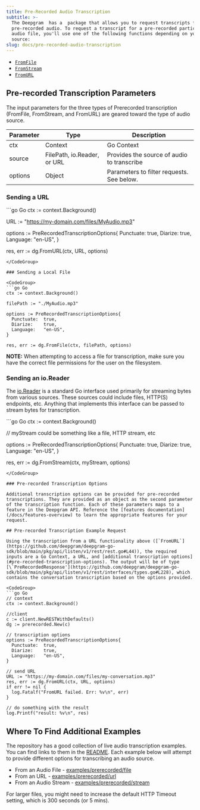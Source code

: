 ```yaml
---
title: Pre-Recorded Audio Transcription
subtitle: >-
  The Deepgram  has a  package that allows you to request transcripts for
  pre-recorded audio. To request a transcript for a pre-recorded particular
  audio file, you'll use one of the following functions depending on your audio
  source:
slug: docs/pre-recorded-audio-transcription
---
```



* [`FromFile`](https://github.com/deepgram/deepgram-go-sdk/blob/main/pkg/api/listen/v1/rest/rest.go#L30)
* [`FromStream`](https://github.com/deepgram/deepgram-go-sdk/blob/main/pkg/api/listen/v1/rest/rest.go#L37)
* [`FromURL`](https://github.com/deepgram/deepgram-go-sdk/blob/main/pkg/api/listen/v1/rest/rest.go#L44)

## Pre-recorded Transcription Parameters

The input parameters for the three types of Prerecorded transcription (FromFile, FromStream, and FromURL) are geared toward the type of audio source.

| Parameter | Type                        | Description                                |
| --------- | --------------------------- | ------------------------------------------ |
| ctx       | Context                     | Go Context                                 |
| source    | FilePath, io.Reader, or URL | Provides the source of audio to transcribe |
| options   | Object                      | Parameters to filter requests. See below.  |

### Sending a URL

<CodeGroup>
  ```go Go
  ctx := context.Background()

  URL := "https://my-domain.com/files/MyAudio.mp3"

  options := PreRecordedTranscriptionOptions{
  	Punctuate:  true,
  	Diarize:    true,
  	Language:   "en-US",
  }

  res, err := dg.FromURL(ctx, URL, options)
  ```
</CodeGroup>

### Sending a Local File

<CodeGroup>
  ```go Go
  ctx := context.Background()

  filePath := "./MyAudio.mp3"

  options := PreRecordedTranscriptionOptions{
  	Punctuate:  true,
  	Diarize:    true,
  	Language:   "en-US",
  }

  res, err := dg.FromFile(ctx, filePath, options)
  ```
</CodeGroup>

**NOTE:** When attempting to access a file for transcription, make sure you have the correct file permissions for the user on the filesystem.

### Sending an io.Reader

The [io.Reader](https://pkg.go.dev/io#Reader) is a standard Go interface used primarily for streaming bytes from various sources. These sources could include files, HTTP(S) endpoints, etc. Anything that implements this interface can be passed to stream bytes for transcription.

<CodeGroup>
  ```go Go
  ctx := context.Background()

  // myStream could be something like a file, HTTP stream, etc

  options := PreRecordedTranscriptionOptions{
  	Punctuate:  true,
  	Diarize:    true,
  	Language:   "en-US",
  }

  res, err := dg.FromStream(ctx, myStream, options)
  ```
</CodeGroup>

### Pre-recorded Transcription Options

Additional transcription options can be provided for pre-recorded transcriptions. They are provided as an object as the second parameter of the transcription function. Each of these parameters maps to a feature in the Deepgram API. Reference the [features documentation](/docs/features-overview) to learn the appropriate features for your request.

## Pre-recorded Transcription Example Request

Using the transcription from a URL functionality above ([`FromURL`](https://github.com/deepgram/deepgram-go-sdk/blob/main/pkg/api/listen/v1/rest/rest.go#L44)), the required inputs are a Go Context, a URL, and [additional transcription options](#pre-recorded-transcription-options). The output will be of type [\`PreRecordedResponse'](https://github.com/deepgram/deepgram-go-sdk/blob/main/pkg/api/listen/v1/rest/interfaces/types.go#L228), which contains the conversation transcription based on the options provided.

<CodeGroup>
  ```go Go
  // context
  ctx := context.Background()

  //client
  c := client.NewRESTWithDefaults()
  dg := prerecorded.New(c)

  // transcription options
  options := PreRecordedTranscriptionOptions{
  	Punctuate:  true,
  	Diarize:    true,
  	Language:   "en-US",
  }

  // send URL
  URL := "https://my-domain.com/files/my-conversation.mp3"
  res, err := dg.FromURL(ctx, URL, options)
  if err != nil {
  	log.Fatalf("FromURL failed. Err: %v\n", err)
  }

  // do something with the result
  log.Printf("result: %v\n", res)
  ```
</CodeGroup>

## Where To Find Additional Examples

The repository has a good collection of live audio transcription examples. You can find links to them in the [README](https://github.com/deepgram/deepgram-go-sdk/blob/main/README.md#examples). Each example below will attempt to provide different options for transcribing an audio source.

* From an Audio File - [examples/prerecorded/file](https://github.com/deepgram/deepgram-go-sdk/blob/main/examples/speech-to-text/rest/file/main.go)
* From an URL - [examples/prerecorded/url](https://github.com/deepgram/deepgram-go-sdk/blob/main/examples/speech-to-text/rest/url/main.go)
* From an Audio Stream - [examples/prerecorded/stream](https://github.com/deepgram/deepgram-go-sdk/blob/main/examples/speech-to-text/rest/stream/main.go)

For larger files, you might need to increase the default HTTP Timeout setting, which is 300 seconds (or 5 mins).
